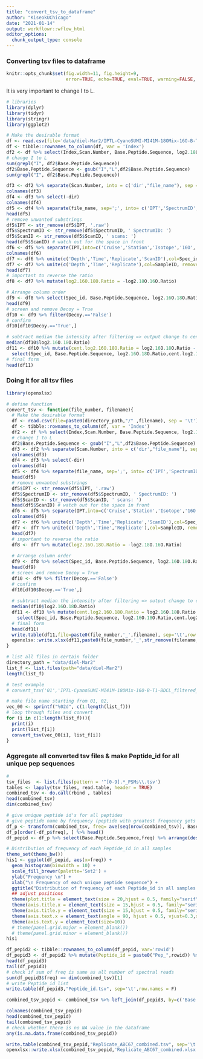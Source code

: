 ```yaml
---
title: "convert_tsv_to_dataframe"
author: "KiseokUChicago"
date: "2021-01-14"
output: workflowr::wflow_html
editor_options:
  chunk_output_type: console
---
```


### Converting tsv files to dataframe
```r
knitr::opts_chunk$set(fig.width=11, fig.height=9,
                      error=TRUE, echo=TRUE, eval=TRUE, warning=FALSE, message=FALSE)
```

It is very important to change I to L.

```r
# libraries
library(dplyr)
library(tidyr)
library(stringr)
library(ggplot2)

# Make the desirable format
df <- read.csv(file='data/diel-Mar2/IPTL-CyanoSUMI-MI41M-18OMix-16O-B-T1-BDCL_filtered_PSMs.tsv', sep = '\t')
df <- tibble::rownames_to_column(df, var = 'Index')
df2 <- df %>% select(Index,Scan.Number, Base.Peptide.Sequence, log2.18O.16O.Ratio, Target., Decoy.)
# change I to L
sum(grepl("I", df2$Base.Peptide.Sequence))
df2$Base.Peptide.Sequence <- gsub("I","L",df2$Base.Peptide.Sequence) 
sum(grepl("I", df2$Base.Peptide.Sequence))

df3 <- df2 %>% separate(Scan.Number, into = c('dir',"file_name"), sep = 'IPTL-')
colnames(df3)
df4 <- df3 %>% select(-dir)
colnames(df4)
df5 <- df4 %>% separate(file_name, sep=';', into= c('IPT','SpectrumID','ScanID'))
head(df5)
# remove unwanted substrings
df5$IPT <- str_remove(df5$IPT, '.raw')
df5$SpectrumID <- str_remove(df5$SpectrumID, ' SpectrumID: ')
df5$ScanID <- str_remove(df5$ScanID, ' scans: ') 
head(df5$ScanID) # watch out for the space in front
df6 <- df5 %>% separate(IPT,into=c('Cruise','Station','Isotope','16O','Replicate','Time','Depth'),sep='-') %>% select(-`16O`)
colnames(df6)
df7 <- df6 %>% unite(c('Depth','Time','Replicate','ScanID'),col=Spec_id, remove=F) 
df7 <- df7 %>% unite(c('Depth','Time','Replicate'),col=SampleID, remove=F) 
head(df7)
# important to reverse the ratio
df8 <- df7 %>% mutate(log2.16O.18O.Ratio = -log2.18O.16O.Ratio)

# Arrange column order
df9 <- df8 %>% select(Spec_id, Base.Peptide.Sequence, log2.16O.18O.Ratio,SampleID,Index,Cruise,Station,Isotope, Replicate, Time, Depth, SpectrumID, ScanID, Target., Decoy.)
head(df9)   
# screen and remove Decoy = True
df10 <- df9 %>% filter(Decoy.=='False')
# confirm
df10[df10$Decoy.=='True',]

# subtract median the intensity after filtering => output change to cent.log2.16O.18O.Ratio (centered)
median(df10$log2.16O.18O.Ratio)
df11 <- df10 %>% mutate(cent.log2.16O.18O.Ratio = log2.16O.18O.Ratio - median(df10$log2.16O.18O.Ratio)) %>%
  select(Spec_id, Base.Peptide.Sequence, log2.16O.18O.Ratio,cent.log2.16O.18O.Ratio, SampleID,Index,Cruise,Station,Isotope, Replicate, Time, Depth, SpectrumID, ScanID, Target., Decoy.)
# final form
head(df11)

```

### Doing it for all tsv files

```r
library(openxlsx)

# define function
convert_tsv <- function(file_number, filename){
  # Make the desirable format
  df <- read.csv(file=paste0(directory_path,"/" ,filename), sep = '\t')
  df <- tibble::rownames_to_column(df, var = 'Index')
  df2 <- df %>% select(Index,Scan.Number, Base.Peptide.Sequence, log2.18O.16O.Ratio, Target., Decoy.)
  # change I to L
  df2$Base.Peptide.Sequence <- gsub("I","L",df2$Base.Peptide.Sequence) 
  df3 <- df2 %>% separate(Scan.Number, into = c('dir',"file_name"), sep = 'IPTL-')
  colnames(df3)
  df4 <- df3 %>% select(-dir)
  colnames(df4)
  df5 <- df4 %>% separate(file_name, sep=';', into= c('IPT','SpectrumID','ScanID'))
  head(df5)
  # remove unwanted substrings
  df5$IPT <- str_remove(df5$IPT, '.raw')
  df5$SpectrumID <- str_remove(df5$SpectrumID, ' SpectrumID: ')
  df5$ScanID <- str_remove(df5$ScanID, ' scans: ') 
  head(df5$ScanID) # watch out for the space in front
  df6 <- df5 %>% separate(IPT,into=c('Cruise','Station','Isotope','16O','Replicate','Time','Depth'),sep='-') %>% select(-`16O`)
  colnames(df6)
  df7 <- df6 %>% unite(c('Depth','Time','Replicate','ScanID'),col=Spec_id, remove=F) 
  df7 <- df7 %>% unite(c('Depth','Time','Replicate'),col=SampleID, remove=F) 
  head(df7)
  # important to reverse the ratio
  df8 <- df7 %>% mutate(log2.16O.18O.Ratio = -log2.18O.16O.Ratio)
  
  # Arrange column order
  df9 <- df8 %>% select(Spec_id, Base.Peptide.Sequence, log2.16O.18O.Ratio,SampleID,Index,Cruise,Station,Isotope, Replicate, Time, Depth, SpectrumID, ScanID, Target., Decoy.)
  head(df9)   
  # screen and remove Decoy = True
  df10 <- df9 %>% filter(Decoy.=='False')
  # confirm
  df10[df10$Decoy.=='True',]
  
  # subtract median the intensity after filtering => output change to cent.log2.16O.18O.Ratio (centered)
  median(df10$log2.16O.18O.Ratio)
  df11 <- df10 %>% mutate(cent.log2.16O.18O.Ratio = log2.16O.18O.Ratio - median(df10$log2.16O.18O.Ratio)) %>%
    select(Spec_id, Base.Peptide.Sequence, log2.16O.18O.Ratio,cent.log2.16O.18O.Ratio, SampleID,Index,Cruise,Station,Isotope, Replicate, Time, Depth, SpectrumID, ScanID, Target., Decoy.)
  # final form
  head(df11)
  write.table(df11,file=paste0(file_number,'_',filename), sep='\t',row.names = F)
  openxlsx::write.xlsx(df11,paste0(file_number,'_',str_remove(filename,'.tsv'),'.xlsx'),rowNames=F)
}

# list all files in certain folder
directory_path = "data/diel-Mar2"
list_f <- list.files(path="data/diel-Mar2")
length(list_f)

# test example
# convert_tsv('01','IPTL-CyanoSUMI-MI41M-18OMix-16O-B-T1-BDCL_filtered_PSMs.tsv')

# make file name starting from 01, 02, 
vec_00 <- sprintf("%02d", c(1:length(list_f)))
# loop through files and convert
for (i in c(1:length(list_f))){
  print(i)
  print(list_f[i])
  convert_tsv(vec_00[i], list_f[i])
}


```

### Aggregate all converted tsv files & make Peptide_id for all unique pep sequences

```r
#
tsv_files  <- list.files(pattern = '^[0-9].*_PSMs\\.tsv')
tables <- lapply(tsv_files, read.table, header = TRUE)
combined_tsv <- do.call(rbind , tables)
head(combined_tsv)
dim(combined_tsv)

# give unique peptide id's for all peptides
# give peptide name by frequency (peptide with greatest frequency gets Pep_1)
df_p <- transform(combined_tsv, freq= ave(seq(nrow(combined_tsv)), Base.Peptide.Sequence, FUN=length))
df_p[order(-df_p$freq), ] %>% head()
df_pepid <- df_p %>% select(Base.Peptide.Sequence,freq) %>% arrange(desc(freq)) %>% unique() %>% arrange()

# Distribution of frequency of each Peptide_id in all samples
theme_set(theme_bw())
his1 <- ggplot(df_pepid, aes(x=freq)) +
  geom_histogram(binwidth = 10) +
  scale_fill_brewer(palette='Set2') +
  ylab("Frequency \n") +
  xlab("\n Frequency of each unique peptide sequence") +
  ggtitle("Distribution of frequency of each Peptide_id in all samples \n")+
  ## adjust positions
  theme(plot.title = element_text(size = 20,hjust = 0.5, family="serif")) + 
  theme(axis.title.x = element_text(size = 15,hjust = 0.5, family="serif")) + 
  theme(axis.title.y = element_text(size = 15,hjust = 0.5, family="serif")) + 
  theme(axis.text.x = element_text(angle = 90, hjust = 0.5, vjust=0.3,size=13, family="serif"))+
  theme(axis.text.y = element_text(size=10))
  # theme(panel.grid.major = element_blank())
  # theme(panel.grid.minor = element_blank())
his1

df_pepid2 <- tibble::rownames_to_column(df_pepid, var='rowid') 
df_pepid3 <- df_pepid2 %>% mutate(Peptide_id = paste0("Pep_",rowid)) %>% select(-rowid)
head(df_pepid3)
tail(df_pepid3)
# check if sum of freq is same as all number of spectral reads
sum(df_pepid3$freq) == dim(combined_tsv)[1]
# write Peptide_id list
write.table(df_pepid3,"Peptide_id.tsv", sep='\t',row.names = F)

combined_tsv_pepid <- combined_tsv %>% left_join(df_pepid3, by=c('Base.Peptide.Sequence'='Base.Peptide.Sequence')) %>% select(-freq)

colnames(combined_tsv_pepid)
head(combined_tsv_pepid)
tail(combined_tsv_pepid)
# check whether there is no NA value in the dataframe
any(is.na.data.frame(combined_tsv_pepid))

write.table(combined_tsv_pepid,"Replicate_ABC67_combined.tsv", sep='\t',row.names = F)
openxlsx::write.xlsx(combined_tsv_pepid,'Replicate_ABC67_combined.xlsx',rowNames=F)


```




